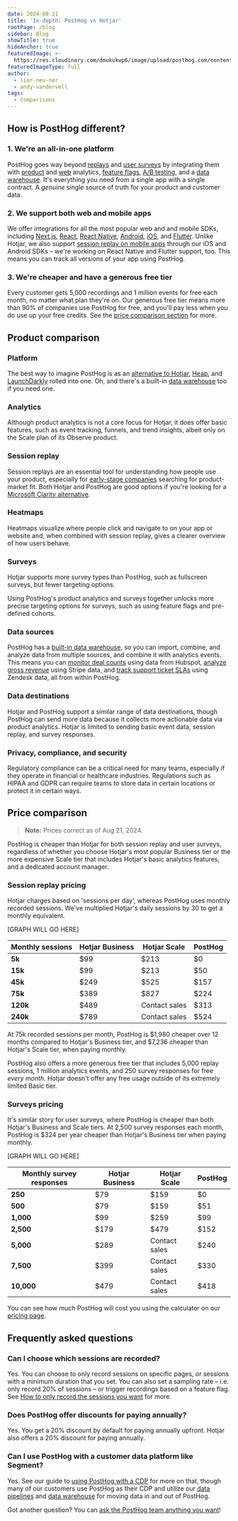 ```yaml
---
date: 2024-08-21
title: 'In-depth: PostHog vs Hotjar'
rootPage: /blog
sidebar: Blog
showTitle: true
hideAnchor: true
featuredImage: >-
  https://res.cloudinary.com/dmukukwp6/image/upload/posthog.com/contents/images/blog/posthog-vs-hotjar/posthog-vs-hotjar.jpg
featuredImageType: full
author:
  - lior-neu-ner
  - andy-vandervell
tags:
  - Comparisons
---
```



## How is PostHog different?

### 1. We're an all-in-one platform

PostHog goes way beyond [replays](/session-replay) and [user surveys](/surveys) by integrating them with [product](/product-analytics) and [web](/web-analytics) analytics, [feature flags](/feature-flags), [A/B testing](/ab-testing), and a [data warehouse](/data-warehouse). It's everything you need from a single app with a single contract. A _genuine_ single source of truth for your product and customer data.

### 2. We support both web and mobile apps

We offer integrations for all the most popular web and and mobile SDKs, including [Next.js](/docs/libraries/next-js), [React](/docs/libraries/react), [React Native](/docs/libraries/react-native), [Android](/docs/libraries/android), [iOS](/docs/libraries/ios), and [Flutter](/docs/libraries/flutter). Unlike Hotjar, we also support [session replay on mobile apps](/session-replay/mobile) through our iOS and Android SDKs – we're working on React Native and Flutter support, too. This means you can track all versions of your app using PostHog.

### 3. We're cheaper and have a generous free tier

Every customer gets 5,000 recordings and 1 million events for free each month, no matter what plan they're on. Our generous free tier means more than 90% of companies use PostHog for free, and you'll pay less when you do use up your free credits. See the [price comparison section](#price-comparison) for more.

## Product comparison

### Platform

The best way to imagine PostHog is as an [alternative to Hotjar](/blog/best-hotjar-alternatives), [Heap](/blog/best-heap-alternatives), and [LaunchDarkly](/blog/best-launchdarkly-alternatives) rolled into one. Oh, and there's a built-in [data warehouse](/data-warehouse) too if you need one.

<ComparisonTable column1="PostHog" column2="Hotjar">
  <ComparisonRow column1={true} column2={false} feature="Product analytics" description="Track events and conversion; analyze user behavior" />
  <ComparisonRow column1={true} column2={true} feature="Session replay" description="Watch real users use your product" />
  <ComparisonRow column1={true} column2={true} feature="Heatmaps" description="Visualize where users click in your app or website" />
  <ComparisonRow column1={true} column2={true} feature="Scrollmaps" description="Visualize where users scroll on your website" />
  <ComparisonRow column1={true} column2={false} feature="Feature flags" description="Roll out features safely; toggle features for users or cohorts" />
  <ComparisonRow column1={true} column2={false} feature="A/B testing" description="Test changes and analyze impact" />
  <ComparisonRow column1={true} column2={true} feature="Surveys" description="Capture user feedback with surveys" />
  <ComparisonRow column1={true} column2={true} feature="Data warehouse" description="Query data from any source and analyze it alongside your product data" />
  <ComparisonRow column1={true} column2={true} feature="Interview scheduling" description="In-app widget for requesting customer interviews" />
  <ComparisonRow column1={false} column2={true} feature="Interview transcriptions" description="Record and transcribe user interviews" />
</ComparisonTable>

### Analytics

Although product analytics is not a core focus for Hotjar, it does offer basic features, such as event tracking, funnels, and trend insights, albeit only on the Scale plan of its Observe product.

<ComparisonTable column1="PostHog" column2="Hotjar">
  <ComparisonRow column1={true} column2={true} feature="Event tracking" description="Log page views, clicks and other custom events" />
  <ComparisonRow column1={true} column2={true} feature="Trends" description="Track your data over time and visualize in charts" />
  <ComparisonRow column1={true} column2={true} feature="Funnels" description="Visualize conversion rates and drop-offs" />
  <ComparisonRow column1={true} column2={true} feature="Dashboards" description="Display a collection of insights and trends" />
  <ComparisonRow column1={true} column2={false} feature="Correlation analysis" description="Automatically highlight factors affecting funnel conversion rates" />
  <ComparisonRow column1={true} column2={false} feature="Group analytics" description="Group events by users in the same company, project, or any other attribute" />
  <ComparisonRow column1={true} column2={false} feature="Lifecycle insights" description="Break down events from new, returning, resurrecting, and dormant users" />
  <ComparisonRow column1={true} column2={false} feature="Retention insights" description="Understand churn with returning user actions" />
  <ComparisonRow column1={true} column2={false} feature="Stickiness insights" description="See how many times users perform an event in a period of time" />
  <ComparisonRow column1={true} column2={false} feature="Path insights" description="Inspect how users journey through your product" />
</ComparisonTable>

### Session replay

Session replays are an essential tool for understanding how people use your product, especially for [early-stage companies](/blog/early-stage-analytics) searching for product-market fit. Both Hotjar and PostHog are good options if you're looking for a [Microsoft Clarity alternative](/blog/best-microsoft-clarity-alternatives).

<ComparisonTable column1="PostHog" column2="Hotjar">
  <ComparisonRow column1={true} column2={true} feature="Web app replays" description="Watch sessions in your web app" />
  <ComparisonRow column1="Beta" column2={false} feature="Android replays" description="Watch real users use your Android app" />
  <ComparisonRow column1="Beta" column2={false} feature="iOS replays" description="Watch real users use your iOS app" />
  <ComparisonRow column1={true} column2={true} feature="Console logs" description="Debug user problems and app errors" />
  <ComparisonRow column1={true} column2={false} feature="Network performance" description="See sessions web vitals and requests" />
  <ComparisonRow column1={true} column2={false} feature="Custom playlists" description="Create playlists of related replays" />
  <ComparisonRow column1={false} column2={true} feature="Create highlights" description="Crop and save segments of recordings" />
  <ComparisonRow column1={false} column2={true} feature="Frustration and engagement scores" description="Filter recordings by scores" />
  <ComparisonRow column1={true} column2={false} feature="Minimum duration" description="Only record sessions with a minimum duration" />
  <ComparisonRow column1={true} column2={true} feature="Record via URL or event" description="Trigger recordings based on URL or event" />
  <ComparisonRow column1={true} column2={false} feature="Record via feature flag" description="Trigger recordings based on feature flag variables" />
  <ComparisonRow column1={true} column2={true} feature="Download replays" description="Save replay files offline for storage" />
</ComparisonTable>

### Heatmaps

Heatmaps visualize where people click and navigate to on your app or website and, when combined with session replay, gives a clearer overview of how users behave.

<ComparisonTable column1="PostHog" column2="Hotjar">
  <ComparisonRow column1={true} column2={true} feature="Heatmaps" description="See clicks and mouse movement on your site" />
    <ComparisonRow column1={true} column2={true} feature="Clickmaps" description="See what elements users click" />
  <ComparisonRow column1={true} column2={true} feature="Scrollmaps" description="See how far users scroll" />
  <ComparisonRow column1={true} column2={true} feature="Rage clicks" description="Track repeated clicks in the same place" />
  <ComparisonRow column1={false} column2={true} feature="Save heatmaps" description="Save historic heatmaps" />
  <ComparisonRow column1={true} column2={false} feature="Toolbar" description="View heatmaps in browser" />
</ComparisonTable>

### Surveys

Hotjar supports more survey types than PostHog, such as fullscreen surveys, but fewer targeting options.

<ComparisonTable column1="PostHog" column2="Hotjar">
  <ComparisonRow column1={true} column2={true} feature="Web surveys" description="Show surveys on websites and web apps" />
  <ComparisonRow column1={false} column2={false} feature="Mobile surveys" description="Show surveys in mobile apps" />
  <ComparisonRow column1={true} column2={true} feature="Popover surveys" description="Small surveys that popover bottom of screen" />
  <ComparisonRow column1={true} column2={true} feature="Button surveys" description="Surveys with a button CTA" />
  <ComparisonRow column1={true} column2={true} feature="Link surveys" description="Surveys with a link CTA" />
  <ComparisonRow column1={false} column2={true} feature="Embedded surveys" description="Surveys embedded directly into web page" />
  <ComparisonRow column1={false} column2={true} feature="Full screen surveys" description="Surveys that take over whole screen" />
  <ComparisonRow column1={false} column2={true} feature="Sentiment analysis" description="Analyze survey results using AI to discover trends" />
  <ComparisonRow column1={true} column2={true} feature="Survey templates" description="Templates for NPS, market-fit, and CSAT surveys" />
  <ComparisonRow column1={true} column2={true} feature="Interview scheduling" description="Send users a link to schedule a feedback meeting." />
  <ComparisonRow column1={true} column2={false} feature="API" description="Build your own UI and send responses to API" />
  <ComparisonRow column1={true} column2={true} feature="Webhooks" description="Send survey responses to places like Slack or Teams" />
</ComparisonTable>

Using PostHog's product analytics and surveys together unlocks more precise targeting options for surveys, such as using feature flags and pre-defined cohorts.

<ComparisonTable column1="PostHog" column2="Hotjar">
  <ComparisonRow column1={true} column2={true} feature="Target by URL" description="Trigger when user visits specific URL" />
  <ComparisonRow column1={true} column2={true} feature="Target by person properties" description="Target users by individual attributes" />
  <ComparisonRow column1={true} column2={true} feature="Target by completed event" description="Trigger when user completes specific event or action" />
  <ComparisonRow column1={true} column2={false} feature="Target by feature flag" description="Show to users with a feature flag enabled" />
  <ComparisonRow column1={true} column2={false} feature="Target by dynamic cohorts" description="Show to users that meet cohort criteria" />
  <ComparisonRow column1={true} column2={false} feature="Target by static cohorts" description="Show to a specific list of users " />
</ComparisonTable>

### Data sources

PostHog has a [built-in data warehouse](/data-warehouse), so you can import, combine, and analyze data from multiple sources, and combine it with analytics events. This means you can [monitor deal counts](/tutorials/hubspot-reports) using data from Hubspot, [analyze gross revenue](/tutorials/stripe-reports) using Stripe data, and [track support ticket SLAs](/tutorials/zendesk-reports) using Zendesk data, all from within PostHog.

<ComparisonTable column1="PostHog" column2="Hotjar">
  <ComparisonRow column1={true} column2={true} feature="Segment" description="Ingest events from Segment" />
  <ComparisonRow column1={true} column2={false} feature="Sentry" description="Ingest Sentry errors for analysis" />
  <ComparisonRow column1={true} column2={false} feature="Stripe" description="Import revenue data and combine with analytics data" />
  <ComparisonRow column1={true} column2={false} feature="Hubspot" description="Import CRM data from Hubspot" />
  <ComparisonRow column1={true} column2={false} feature="Zendesk" description="Combine support ticket data with session replay and customer data" />
  <ComparisonRow column1={true} column2={false} feature="Amazon S3" description="Import data from Amazon S3 storage" />
  <ComparisonRow column1={true} column2={false} feature="Postgres" description="Import data from Postgres data warehouse" />
  <ComparisonRow column1={true} column2={false} feature="Snowflake" description="Import data from Snowflake" />
  <ComparisonRow column1={true} column2={false} feature="Google Cloud" description="Import data from GCS" />
</ComparisonTable>

### Data destinations

Hotjar and PostHog support a similar range of data destinations, though PostHog can send more data because it collects more actionable data via product analytics. Hotjar is limited to sending basic event data, session replay, and survey responses.

<ComparisonTable column1="PostHog" column2="Hotjar">
  <ComparisonRow column1={true} column2={true} feature="Hubspot" description="Send data to Hubspot" />
  <ComparisonRow column1={true} column2={true} feature="Zapier" description="Export events for use in Zaps" />
  <ComparisonRow column1={true} column2={true} feature="Slack" description="Send survey responses and data to Slack" />
  <ComparisonRow column1={true} column2={true} feature="Teams" description="Send survey responses and data to Teams" />
  <ComparisonRow column1={true} column2={false} feature="Discord" description="Send survey responses and data to Discord" />
  <ComparisonRow column1={true} column2={true} feature="Intercom" description="Extract and load data to external platforms" />
  <ComparisonRow column1={true} column2={true} feature="Salesforce" description="Send data to Salesforce" />
  <ComparisonRow column1={true} column2={false} feature="Customer.io" description="Sync data between platforms" />
   <ComparisonRow column1={true} column2={true} feature="CSV" description="Export data to CSV" />
  <ComparisonRow column1={true} column2={false} feature="S3" description="Batch export data to S3" />
  <ComparisonRow column1={true} column2={false} feature="BigQuery" description="Batch export data to BigQuery" />
</ComparisonTable>

### Privacy, compliance, and security

Regulatory compliance can be a critical need for many teams, especially if they operate in financial or healthcare industries. Regulations such as HIPAA and GDPR can require teams to store data in certain locations or protect it in certain ways.

<ComparisonTable column1="PostHog" column2="Hotjar">
  <ComparisonRow column1={true} column2={false} feature="SOC 2 certified" description="Information security process audited" />
  <ComparisonRow column1={true} column2={true} feature="GDPR-ready" description="EU hosting or data residency available." />
  <ComparisonRow column1={true} column2={true} feature="CCPA-ready" description="Compliant with California Consumer Privacy Act." />
  <ComparisonRow column1={true} column2={true} feature="HIPAA-ready" description="Business Associate Agreement available." />
  <ComparisonRow column1={true} column2={true} feature="Data anonymization" description="Remove personally identifiable information." />
  <ComparisonRow column1={true} column2={false} feature="Cookieless tracking option" description="Use session replays and analytics without cookie consent banners" />
</ComparisonTable>

## Price comparison

> **Note:** Prices correct as of Aug 21, 2024.

PostHog is cheaper than Hotjar for both session replay and user surveys, regardless of whether you choose Hotjar's most popular Business tier or the more expensive Scale tier that includes Hotjar's basic analytics features, and a dedicated account manager.

### Session replay pricing

Hotjar charges based on 'sessions per day', whereas PostHog uses monthly recorded sessions. We've multiplied Hotjar's daily sessions by 30 to get a monthly equivalent. 

[GRAPH WILL GO HERE]

| Monthly sessions | Hotjar Business | Hotjar Scale | PostHog |
|------------------|--------------|-----------------|---------|
| **5k**               | $99          | $213            | $0      |
| **15k**              | $99          | $213            | $50     |
| **45k**              | $249         | $525            | $157    |
| **75k**              | $389         | $827            | $224    |
| **120k**             | $489         | Contact sales   | $313    |
| **240k**             | $789         | Contact sales   | $524    |

At 75k recorded sessions per month, PostHog is $1,980 cheaper over 12 months compared to Hotjar's Business tier, and $7,236 cheaper than Hotjar's Scale tier, when paying monthly.

PostHog also offers a more generous free tier that includes 5,000 replay sessions, 1 million analytics events, and 250 survey responses for free _every month_. Hotjar doesn't offer any free usage outside of its extremely limited Basic tier.

### Surveys pricing

It's similar story for user surveys, where PostHog is cheaper than both Hotjar's Business and Scale tiers. At 2,500 survey responses each month, PostHog is $324 per year cheaper than Hotjar's Business tier when paying monthly.

[GRAPH WILL GO HERE]

| Monthly survey responses | Hotjar Business | Hotjar Scale | PostHog |
|--------------------------|--------------|-----------------|---------|
| **250**                      | $79          | $159            | $0      |
| **500**                      | $79          | $159            | $51     |
| **1,000**                    | $99          | $259            | $99     |
| **2,500**                    | $179         | $479            | $152    |
| **5,000**                    | $289         | Contact sales   | $240    |
| **7,500**                    | $399         | Contact sales   | $330    |
| **10,000**                   | $479         | Contact sales   | $418    |

You can see how much PostHog will cost you using the calculator on our [pricing page](/pricing).

## Frequently asked questions

### Can I choose which sessions are recorded?

Yes. You can choose to only record sessions on specific pages, or sessions with a minimum duration that you set. You can also set a sampling rate – i.e. only record 20% of sessions – or trigger recordings based on a feature flag. See [How to only record the sessions you want](/tutorials/limit-session-recordings) for more.

### Does PostHog offer discounts for paying annually?

Yes. You get a 20% discount by default for paying annually upfront. Hotjar also offers a 20% discount for paying annually.

### Can I use PostHog with a customer data platform like Segment?

Yes. See our guide to [using PostHog with a CDP](/docs/advanced/cdp) for more on that, though many of our customers use PostHog as their CDP and utilize our [data pipelines](/docs/cdp) and [data warehouse](/docs/data-warehouse) for moving data in and out of PostHog.

Got another question? You can [ask the PostHog team anything you want](/questions)!